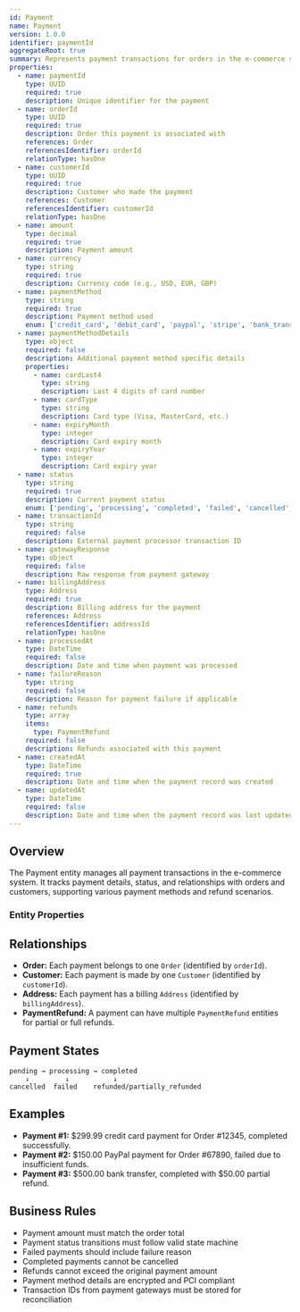 ```yaml
---
id: Payment
name: Payment
version: 1.0.0
identifier: paymentId
aggregateRoot: true
summary: Represents payment transactions for orders in the e-commerce system.
properties:
  - name: paymentId
    type: UUID
    required: true
    description: Unique identifier for the payment
  - name: orderId
    type: UUID
    required: true
    description: Order this payment is associated with
    references: Order
    referencesIdentifier: orderId
    relationType: hasOne
  - name: customerId
    type: UUID
    required: true
    description: Customer who made the payment
    references: Customer
    referencesIdentifier: customerId
    relationType: hasOne
  - name: amount
    type: decimal
    required: true
    description: Payment amount
  - name: currency
    type: string
    required: true
    description: Currency code (e.g., USD, EUR, GBP)
  - name: paymentMethod
    type: string
    required: true
    description: Payment method used
    enum: ['credit_card', 'debit_card', 'paypal', 'stripe', 'bank_transfer', 'apple_pay', 'google_pay']
  - name: paymentMethodDetails
    type: object
    required: false
    description: Additional payment method specific details
    properties:
      - name: cardLast4
        type: string
        description: Last 4 digits of card number
      - name: cardType
        type: string
        description: Card type (Visa, MasterCard, etc.)
      - name: expiryMonth
        type: integer
        description: Card expiry month
      - name: expiryYear
        type: integer
        description: Card expiry year
  - name: status
    type: string
    required: true
    description: Current payment status
    enum: ['pending', 'processing', 'completed', 'failed', 'cancelled', 'refunded', 'partially_refunded']
  - name: transactionId
    type: string
    required: false
    description: External payment processor transaction ID
  - name: gatewayResponse
    type: object
    required: false
    description: Raw response from payment gateway
  - name: billingAddress
    type: Address
    required: true
    description: Billing address for the payment
    references: Address
    referencesIdentifier: addressId
    relationType: hasOne
  - name: processedAt
    type: DateTime
    required: false
    description: Date and time when payment was processed
  - name: failureReason
    type: string
    required: false
    description: Reason for payment failure if applicable
  - name: refunds
    type: array
    items:
      type: PaymentRefund
    required: false
    description: Refunds associated with this payment
  - name: createdAt
    type: DateTime
    required: true
    description: Date and time when the payment record was created
  - name: updatedAt
    type: DateTime
    required: false
    description: Date and time when the payment record was last updated
---
```


## Overview

The Payment entity manages all payment transactions in the e-commerce system. It tracks payment details, status, and relationships with orders and customers, supporting various payment methods and refund scenarios.

### Entity Properties
<EntityPropertiesTable />

## Relationships

* **Order:** Each payment belongs to one `Order` (identified by `orderId`).
* **Customer:** Each payment is made by one `Customer` (identified by `customerId`).
* **Address:** Each payment has a billing `Address` (identified by `billingAddress`).
* **PaymentRefund:** A payment can have multiple `PaymentRefund` entities for partial or full refunds.

## Payment States

```
pending → processing → completed
    ↓         ↓           ↓
cancelled  failed    refunded/partially_refunded
```

## Examples

* **Payment #1:** $299.99 credit card payment for Order #12345, completed successfully.
* **Payment #2:** $150.00 PayPal payment for Order #67890, failed due to insufficient funds.
* **Payment #3:** $500.00 bank transfer, completed with $50.00 partial refund.

## Business Rules

* Payment amount must match the order total
* Payment status transitions must follow valid state machine
* Failed payments should include failure reason
* Completed payments cannot be cancelled
* Refunds cannot exceed the original payment amount
* Payment method details are encrypted and PCI compliant
* Transaction IDs from payment gateways must be stored for reconciliation